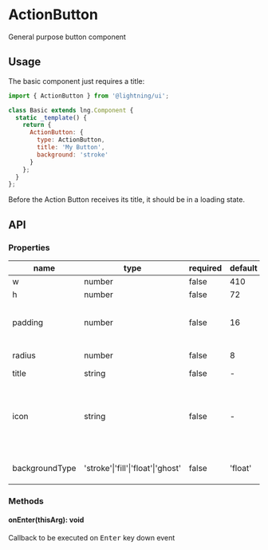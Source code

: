 
# ActionButton

General purpose button component

## Usage

The basic component just requires a title:

```js
import { ActionButton } from '@lightning/ui';

class Basic extends lng.Component {
  static _template() {
    return {
      ActionButton: {
        type: ActionButton,
        title: 'My Button',
        background: 'stroke'
      }
    };
  }
};
```
<Canvas>
  <Story id="actionbutton--base" />
</Canvas>


Before the Action Button receives its title, it should be in a loading state.
<Canvas>
  <Story id="actionbutton--loading" />
</Canvas>

## API

### Properties

name|type|required|default|description
--|--|--|--|--
w|number|false|410|width
h|number|false|72|height
padding|number|false|16|left and right padding value
radius|number|false|8|border radius
title|string|false|-|button text
icon|string|false|-|URI for icon or inline svg that may live next to the title. See <a href="?path=/docs/icon--basic">Icon</a>
backgroundType|'stroke'\|'fill'\|'float'\|'ghost'|false|'float'|color of `Button` container.

### Methods

#### onEnter(thisArg): void

Callback to be executed on <kbd>Enter</kbd> key down event

